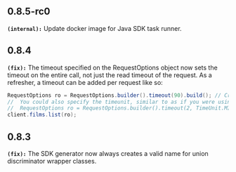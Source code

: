## 0.8.5-rc0
**`(internal):`** Update docker image for Java SDK task runner.

## 0.8.4
**`(fix):`** The timeout specified on the RequestOptions object now sets the timeout on the entire call, not just the
read timeout of the request.
As a refresher, a timeout can be added per request like so:
```java
RequestOptions ro = RequestOptions.builder().timeout(90).build(); // Creates a timeout of 90 seconds for the request
//  You could also specify the timeunit, similar to as if you were using OkHttp directly
//  RequestOptions ro = RequestOptions.builder().timeout(2, TimeUnit.MINUTES).build();
client.films.list(ro);
```


## 0.8.3
**`(fix):`** The SDK generator now always creates a valid name for union discriminator wrapper classes.

